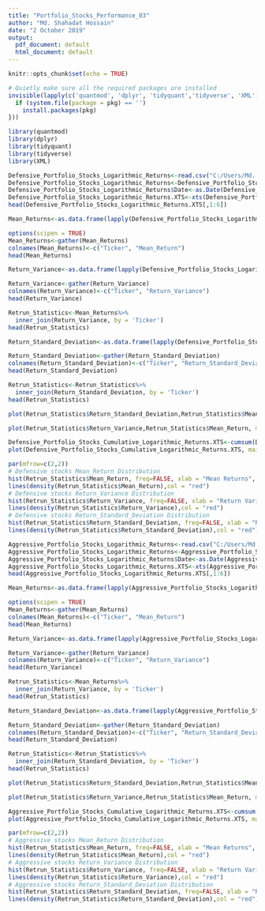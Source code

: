 ---
title: "Portfolio_Stocks_Performance_03"
author: "Md. Shahadat Hossain"
date: "2 October 2019"
output:
  pdf_document: default
  html_document: default
---

```{r setup, include=FALSE}
knitr::opts_chunk$set(echo = TRUE)
```

```{r, include=FALSE}
# Quietly make sure all the required packages are installed
invisible(lapply(c('quantmod', 'dplyr', 'tidyquant','tidyverse', 'XML'), function(pkg) {
  if (system.file(package = pkg) == '')
    install.packages(pkg)
}))
```

```{r,include=TRUE, warning=FALSE, message=FALSE}
library(quantmod)
library(dplyr)
library(tidyquant)
library(tidyverse)
library(XML)
```

```{r, include=TRUE}
Defensive_Portfolio_Stocks_Logarithmic_Returns<-read.csv("C:/Users/Md. Shahadat Hossain/Desktop/Portfolio_Management_2019/Defensive_Portfolio_Stocks_Logarithmic_Returns.csv")
Defensive_Portfolio_Stocks_Logarithmic_Returns<-Defensive_Portfolio_Stocks_Logarithmic_Returns[,-1]
Defensive_Portfolio_Stocks_Logarithmic_Returns$Date<-as.Date(Defensive_Portfolio_Stocks_Logarithmic_Returns$Date)
Defensive_Portfolio_Stocks_Logarithmic_Returns.XTS<-xts(Defensive_Portfolio_Stocks_Logarithmic_Returns[,-1], order.by =Defensive_Portfolio_Stocks_Logarithmic_Returns$Date)
head(Defensive_Portfolio_Stocks_Logarithmic_Returns.XTS[,1:6])
```

```{r, include=TRUE}
Mean_Returns<-as.data.frame(lapply(Defensive_Portfolio_Stocks_Logarithmic_Returns.XTS,FUN = mean))
```

```{r, include=TRUE}
options(scipen = TRUE)
Mean_Returns<-gather(Mean_Returns)
colnames(Mean_Returns)<-c("Ticker", "Mean_Return")
head(Mean_Returns)
```



```{r, include=TRUE}
Return_Variance<-as.data.frame(lapply(Defensive_Portfolio_Stocks_Logarithmic_Returns.XTS,FUN = var))
```

```{r, include=TRUE}
Return_Variance<-gather(Return_Variance)
colnames(Return_Variance)<-c("Ticker", "Return_Variance")
head(Return_Variance)
```



```{r, include=TRUE}
Retrun_Statistics<-Mean_Returns%>%
  inner_join(Return_Variance, by = 'Ticker')
head(Retrun_Statistics)
```

```{r, include=TRUE}
Return_Standard_Deviation<-as.data.frame(lapply(Defensive_Portfolio_Stocks_Logarithmic_Returns.XTS,FUN = sd))
```


```{r, include=TRUE}
Return_Standard_Deviation<-gather(Return_Standard_Deviation)
colnames(Return_Standard_Deviation)<-c("Ticker", "Return_Standard_Deviation")
head(Return_Standard_Deviation)
```

```{r, include=TRUE}
Retrun_Statistics<-Retrun_Statistics%>%
  inner_join(Return_Standard_Deviation, by = 'Ticker')
head(Retrun_Statistics)
```



```{r, include=TRUE}
plot(Retrun_Statistics$Return_Standard_Deviation,Retrun_Statistics$Mean_Return, main = "Logarithmic Mean Return Vs Standard Deviation", xlab = "Standard Deviation", ylab = "Mean Returns", type = "p", col="red")
```

```{r, include=TRUE}
plot(Retrun_Statistics$Return_Variance,Retrun_Statistics$Mean_Return, main = "Logarithmic Return Vs Return Variance", xlab = "Return Variance", ylab = "Mean Returns",type = "p")
```



```{r, include=TRUE}
Defensive_Portfolio_Stocks_Cumulative_Logarithmic_Returns.XTS<-cumsum(Defensive_Portfolio_Stocks_Logarithmic_Returns.XTS)
plot(Defensive_Portfolio_Stocks_Cumulative_Logarithmic_Returns.XTS, main = "Defensive Stock's Cumulative Return", legend.loc = "topleft")
```



```{r, include=TRUE}
par(mfrow=c(2,2))
# Defensive stocks Mean_Return Distribution
hist(Retrun_Statistics$Mean_Return, freq=FALSE, xlab = "Mean Returns", ylab = "Density", main = "Mean Return Distribution for Defensive Stocks")
lines(density(Retrun_Statistics$Mean_Return),col = "red")
# Defensive stocks Return_Variance Distribution
hist(Retrun_Statistics$Return_Variance, freq=FALSE, xlab = "Return Variance", ylab = "Density", main = "Return Variance Distribution for Defensive Stocks")
lines(density(Retrun_Statistics$Return_Variance),col = "red")
# Defensive stocks Return_Standard_Deviation Distribution
hist(Retrun_Statistics$Return_Standard_Deviation, freq=FALSE, xlab = "Return Standard Deviation", ylab = "Density", main = "Return Standard Deviation Distribution for Defensive Stocks")
lines(density(Retrun_Statistics$Return_Standard_Deviation),col = "red")
```


```{r, include=TRUE}
Aggressive_Portfolio_Stocks_Logarithmic_Returns<-read.csv("C:/Users/Md. Shahadat Hossain/Desktop/Portfolio_Management_2019/Aggressive_Portfolio_Stocks_Logarithmic_Returns.csv")
Aggressive_Portfolio_Stocks_Logarithmic_Returns<-Aggressive_Portfolio_Stocks_Logarithmic_Returns[,-1]
Aggressive_Portfolio_Stocks_Logarithmic_Returns$Date<-as.Date(Aggressive_Portfolio_Stocks_Logarithmic_Returns$Date)
Aggressive_Portfolio_Stocks_Logarithmic_Returns.XTS<-xts(Aggressive_Portfolio_Stocks_Logarithmic_Returns[,-1], order.by =Aggressive_Portfolio_Stocks_Logarithmic_Returns$Date)
head(Aggressive_Portfolio_Stocks_Logarithmic_Returns.XTS[,1:6])
```

```{r, include=TRUE}
Mean_Returns<-as.data.frame(lapply(Aggressive_Portfolio_Stocks_Logarithmic_Returns.XTS,FUN = mean))
```

```{r, include=TRUE}
options(scipen = TRUE)
Mean_Returns<-gather(Mean_Returns)
colnames(Mean_Returns)<-c("Ticker", "Mean_Return")
head(Mean_Returns)
```



```{r, include=TRUE}
Return_Variance<-as.data.frame(lapply(Aggressive_Portfolio_Stocks_Logarithmic_Returns.XTS,FUN = var))
```

```{r, include=TRUE}
Return_Variance<-gather(Return_Variance)
colnames(Return_Variance)<-c("Ticker", "Return_Variance")
head(Return_Variance)
```



```{r, include=TRUE}
Retrun_Statistics<-Mean_Returns%>%
  inner_join(Return_Variance, by = 'Ticker')
head(Retrun_Statistics)
```

```{r, include=TRUE}
Return_Standard_Deviation<-as.data.frame(lapply(Aggressive_Portfolio_Stocks_Logarithmic_Returns.XTS,FUN = sd))
```


```{r, include=TRUE}
Return_Standard_Deviation<-gather(Return_Standard_Deviation)
colnames(Return_Standard_Deviation)<-c("Ticker", "Return_Standard_Deviation")
head(Return_Standard_Deviation)
```

```{r, include=TRUE}
Retrun_Statistics<-Retrun_Statistics%>%
  inner_join(Return_Standard_Deviation, by = 'Ticker')
head(Retrun_Statistics)
```



```{r, include=TRUE}
plot(Retrun_Statistics$Return_Standard_Deviation,Retrun_Statistics$Mean_Return, main = "Logarithmic Return Vs Standard Deviation", xlab = "Standard Deviation", ylab = "Mean Returns", type = "p")
```

```{r, include=TRUE}
plot(Retrun_Statistics$Return_Variance,Retrun_Statistics$Mean_Return, main = "Logarithmic Return Vs Return Variance", xlab = "Return Variance", ylab = "Mean Returns",type = "p")
```



```{r, include=TRUE}
Aggressive_Portfolio_Stocks_Cumulative_Logarithmic_Returns.XTS<-cumsum(Aggressive_Portfolio_Stocks_Logarithmic_Returns.XTS)
plot(Aggressive_Portfolio_Stocks_Cumulative_Logarithmic_Returns.XTS, main = "Aggressive Stock's Cumulative Return", legend.loc = "topleft")
```



```{r, include=TRUE}
par(mfrow=c(2,2))
# Aggressive stocks Mean_Return Distribution
hist(Retrun_Statistics$Mean_Return, freq=FALSE, xlab = "Mean Returns", ylab = "Density", main = "Mean Return Distribution for Aggressive Stocks")
lines(density(Retrun_Statistics$Mean_Return),col = "red")
# Aggressive stocks Return_Variance Distribution
hist(Retrun_Statistics$Return_Variance, freq=FALSE, xlab = "Return Variance", ylab = "Density", main = "Return Variance Distribution for Aggressive Stocks")
lines(density(Retrun_Statistics$Return_Variance),col = "red")
# Aggressive stocks Return_Standard_Deviation Distribution
hist(Retrun_Statistics$Return_Standard_Deviation, freq=FALSE, xlab = "Return Standard Deviation", ylab = "Density", main = "Return Standard Deviation Distribution for Aggressive Stocks")
lines(density(Retrun_Statistics$Return_Standard_Deviation),col = "red")
```



